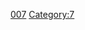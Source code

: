 {{整数
| nav_pre = Category:名数
| list name = [[:分類:名数|:分類:名数]]
| list = {{Numbers digits|7|namespace=:Category:名数}}
| num=7
}}
[[Category:名數|007]]
[[Category:7|Category:7]]